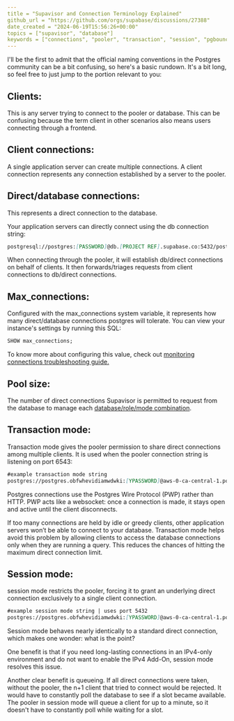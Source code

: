 ```yaml
---
title = "Supavisor and Connection Terminology Explained"
github_url = "https://github.com/orgs/supabase/discussions/27388"
date_created = "2024-06-19T15:56:26+00:00"
topics = ["supavisor", "database"]
keywords = ["connections", "pooler", "transaction", "session", "pgbouncer"]
---
```


I'll be the first to admit that the official naming conventions in the Postgres community can be a bit confusing, so here's a basic rundown. It's a bit long, so feel free to just jump to the portion relevant to you:

## Clients:

This is any server trying to connect to the pooler or database. This can be confusing because the term client in other scenarios also means users connecting through a frontend.

## Client connections:

A single application server can create multiple connections. A client connection represents any connection established by a server to the pooler.

## Direct/database connections:

This represents a direct connection to the database.

Your application servers can directly connect using the db connection string:

```md
postgresql://postgres:[PASSWORD]@db.[PROJECT REF].supabase.co:5432/postgres
```

When connecting through the pooler, it will establish db/direct connections on behalf of clients. It then forwards/triages requests from client connections to db/direct connections.

## Max_connections:

Configured with the max_connections system variable, it represents how many direct/database connections postgres will tolerate. You can view your instance's settings by running this SQL:

```sql
SHOW max_connections;
```

To know more about configuring this value, check out [monitoring connections troubleshooting guide.](https://github.com/orgs/supabase/discussions/27197)

## Pool size:

The number of direct connections Supavisor is permitted to request from the database to manage each [database/role/mode combination](https://github.com/orgs/supabase/discussions/21566).

## Transaction mode:

Transaction mode gives the pooler permission to share direct connections among multiple clients. It is used when the pooler connection string is listening on port 6543:

```md
#example transaction mode string
postgres://postgres.obfwhevidiamwdwki:[YPASSWORD]@aws-0-ca-central-1.pooler.supabase.com:**6543**/postgres
```

Postgres connections use the Postgres Wire Protocol (PWP) rather than HTTP. PWP acts like a websocket: once a connection is made, it stays open and active until the client disconnects.

If too many connections are held by idle or greedy clients, other application servers won’t be able to connect to your database. Transaction mode helps avoid this problem by allowing clients to access the database connections only when they are running a query. This reduces the chances of hitting the maximum direct connection limit.

## Session mode:

session mode restricts the pooler, forcing it to grant an underlying direct connection exclusively to a single client connection.

```md
#example session mode string | uses port 5432
postgres://postgres.obfwhevidiamwdwki:[YPASSWORD]@aws-0-ca-central-1.pooler.supabase.com:**5432**/postgres
```

Session mode behaves nearly identically to a standard direct connection, which makes one wonder: what is the point?

One benefit is that if you need long-lasting connections in an IPv4-only environment and do not want to enable the IPv4 Add-On, session mode resolves this issue.

Another clear benefit is queueing. If all direct connections were taken, without the pooler, the n+1 client that tried to connect would be rejected. It would have to constantly poll the database to see if a slot became available. The pooler in session mode will queue a client for up to a minute, so it doesn't have to constantly poll while waiting for a slot.
